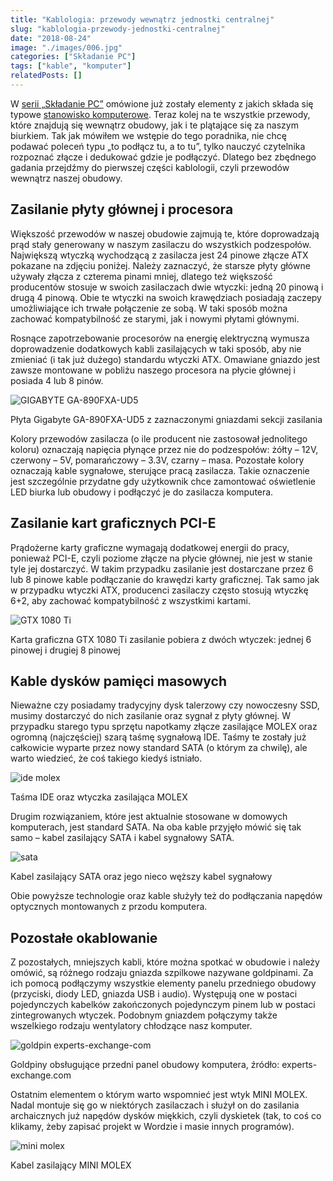 ```yaml
---
title: "Kablologia: przewody wewnątrz jednostki centralnej"
slug: "kablologia-przewody-jednostki-centralnej"
date: "2018-08-24"
image: "./images/006.jpg"
categories: ["Składanie PC"]
tags: ["kable", "komputer"]
relatedPosts: []
---
```


W [serii „Składanie PC”](/skladanie-pc) omówione już zostały elementy z jakich składa się typowe [stanowisko komputerowe](/elementy-stanowiska-komputerowego). Teraz kolej na te wszystkie przewody, które znajdują się wewnątrz obudowy, jak i te plątające się za naszym biurkiem. Tak jak mówiłem we wstępie do tego poradnika, nie chcę podawać poleceń typu „to podłącz tu, a to tu”, tylko nauczyć czytelnika rozpoznać złącze i dedukować gdzie je podłączyć. Dlatego bez zbędnego gadania przejdźmy do pierwszej części kablologii, czyli przewodów wewnątrz naszej obudowy.

## Zasilanie płyty głównej i procesora

Większość przewodów w naszej obudowie zajmują te, które doprowadzają prąd stały generowany w naszym zasilaczu do wszystkich podzespołów. Największą wtyczką wychodzącą z zasilacza jest 24 pinowe złącze ATX pokazane na zdjęciu poniżej. Należy zaznaczyć, że starsze płyty główne używały złącza z czterema pinami mniej, dlatego też większość producentów stosuje w swoich zasilaczach dwie wtyczki: jedną 20 pinową i drugą 4 pinową. Obie te wtyczki na swoich krawędziach posiadają zaczepy umożliwiające ich trwałe połączenie ze sobą. W taki sposób można zachować kompatybilność ze starymi, jak i nowymi płytami głównymi.

Rosnące zapotrzebowanie procesorów na energię elektryczną wymusza doprowadzenie dodatkowych kabli zasilających w taki sposób, aby nie zmieniać (i tak już dużego) standardu wtyczki ATX. Omawiane gniazdo jest zawsze montowane w pobliżu naszego procesora na płycie głównej i posiada 4 lub 8 pinów.

![GIGABYTE GA-890FXA-UD5](images/atx-204-atx12v-P8-GA-890FXA-UD5.jpg)

<ImageDescription>Płyta Gigabyte GA-890FXA-UD5 z zaznaczonymi gniazdami sekcji zasilania</ImageDescription>

<InfoBlock>Kolory przewodów zasilacza (o ile producent nie zastosował jednolitego koloru) oznaczają napięcia płynące przez nie do podzespołów: żółty – 12V, czerwony – 5V, pomarańczowy – 3.3V, czarny – masa. Pozostałe kolory oznaczają kable sygnałowe, sterujące pracą zasilacza. Takie oznaczenie jest szczególnie przydatne gdy użytkownik chce zamontować oświetlenie LED biurka lub obudowy i podłączyć je do zasilacza komputera.</InfoBlock>

## Zasilanie kart graficznych PCI-E

Prądożerne karty graficzne wymagają dodatkowej energii do pracy, ponieważ PCI-E, czyli poziome złącze na płycie głównej, nie jest w stanie tyle jej dostarczyć. W takim przypadku zasilanie jest dostarczane przez 6 lub 8 pinowe kable podłączanie do krawędzi karty graficznej. Tak samo jak w przypadku wtyczki ATX, producenci zasilaczy często stosują wtyczkę 6+2, aby zachować kompatybilność z wszystkimi kartami.

![GTX 1080 Ti](images/pcie-62-GTX1080Ti.jpg)

<ImageDescription>Karta graficzna GTX 1080 Ti zasilanie pobiera z dwóch wtyczek: jednej 6 pinowej i drugiej 8 pinowej</ImageDescription>

## Kable dysków pamięci masowych

Nieważne czy posiadamy tradycyjny dysk talerzowy czy nowoczesny SSD, musimy dostarczyć do nich zasilanie oraz sygnał z płyty głównej. W przypadku starego typu sprzętu napotkamy złącze zasilające MOLEX oraz ogromną (najczęściej) szarą taśmę sygnałową IDE. Taśmy te zostały już całkowicie wyparte przez nowy standard SATA (o którym za chwilę), ale warto wiedzieć, że coś takiego kiedyś istniało.

![ide molex](images/molex-i-ide.jpg)

<ImageDescription>Taśma IDE oraz wtyczka zasilająca MOLEX</ImageDescription>

Drugim rozwiązaniem, które jest aktualnie stosowane w domowych komputerach, jest standard SATA. Na oba kable przyjęło mówić się tak samo – kabel zasilający SATA i kabel sygnałowy SATA.

![sata](images/sata.jpg)

<ImageDescription>Kabel zasilający SATA oraz jego nieco węższy kabel sygnałowy</ImageDescription>

<InfoBlock>Obie powyższe technologie oraz kable służyły też do podłączania napędów optycznych montowanych z przodu komputera.</InfoBlock>

<AdSense/>

## Pozostałe okablowanie

Z pozostałych, mniejszych kabli, które można spotkać w obudowie i należy omówić, są różnego rodzaju gniazda szpilkowe nazywane goldpinami. Za ich pomocą podłączymy wszystkie elementy panelu przedniego obudowy (przyciski, diody LED, gniazda USB i audio). Występują one w postaci pojedynczych kabelków zakończonych pojedynczym pinem lub w postaci zintegrowanych wtyczek. Podobnym gniazdem połączymy także wszelkiego rodzaju wentylatory chłodzące nasz komputer.

![goldpin experts-exchange-com](images/goldpiny-experts-exchange-com.jpg)

<ImageDescription>Goldpiny obsługujące przedni panel obudowy komputera, źródło: experts-exchange.com</ImageDescription>

Ostatnim elementem o którym warto wspomnieć jest wtyk MINI MOLEX. Nadal montuje się go w niektórych zasilaczach i służył on do zasilania archaicznych już napędów dysków miękkich, czyli dyskietek (tak, to coś co klikamy, żeby zapisać projekt w Wordzie i masie innych programów).

![mini molex](images/mini-molex.jpg)

<ImageDescription>Kabel zasilający MINI MOLEX</ImageDescription>

<AssemblingPcFooter nextPost='/kablologia-pajeczyna-za-biurkiem'/>

